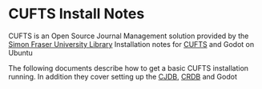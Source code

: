 =CUFTS Install Notes=
CUFTS is an Open Source Journal Management solution provided by the [http://researcher.sfu.ca Simon Fraser University Library]
Installation notes for [https://github.com/eanders/CUFTS-Install-Notes/blob/master/CUFTS.mediawiki CUFTS] and Godot on Ubuntu

The following documents describe how to get a basic CUFTS installation running.  In addition they cover setting up the [https://github.com/eanders/CUFTS-Install-Notes/blob/master/CJDB.mediawiki CJDB], [https://github.com/eanders/CUFTS-Install-Notes/blob/master/CRDB.mediawiki CRDB] and Godot

